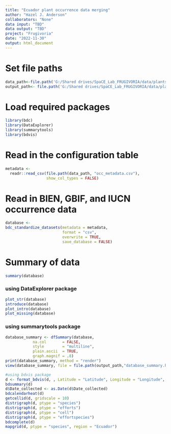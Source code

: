 ```yaml
---
title: "Ecuador plant occurrence data merging"
author: "Hazel J. Anderson"
collaborators: "None"
data input: "TBD"
data output: "TBD"
project: "Frugivoria"
date: "2022-11-30"
output: html_document
---
```


# Set file paths
```r
data_path<-file.path('G:/Shared drives/SpaCE_Lab_FRUGIVORIA/data/plants/L1')
output_path<- file.path('G:/Shared drives/SpaCE_Lab_FRUGIVORIA/data/plants/L2')
```

# Load required packages
```r
library(bdc)
library(DataExplorer)
library(summarytools)
library(bdvis)
```

# Read in the configuration table
```r
metadata <-
  readr::read_csv(file.path(data_path, "occ_metadata.csv"),
                  show_col_types = FALSE)
```

# Read in BIEN, GBIF, and IUCN occurrence data

```r
database <-
bdc_standardize_datasets(metadata = metadata,
                         format = "csv",
                         overwrite = TRUE,
                         save_database = FALSE)
```

# Summary of data
```r
summary(database)
```

### using DataExplorer package
```r
plot_str(database)
introduce(database)
plot_intro(database)
plot_missing(database)
```

### using summarytools package
```r
database_summary <- dfSummary(database, 
            na.col       = FALSE,
            style        = "multiline",
            plain.ascii  = TRUE,
            graph.magnif = .8)
print(database_summary, method = "render")
view(database_summary, file = file.path(output_path,"database_summary.html"))
```

```r
#using bdvis package
d <- format_bdvis(d, , Latitude = "Latitude", Longitude = "Longitude", Date_collected = "Date_collected", Scientific_name = "AccSpeciesName")
bdsummary(d)
d$Date_collected <- as.Date(d$Date_collected)
bdcalendarheat(d)
getcellid(d, gridscale = 10)
distrigraph(d, ptype = "species")
distrigraph(d, ptype = "efforts")
distrigraph(d, ptype = "cell")
distrigraph(d, ptype = "effortspecies")
bdcomplete(d)
mapgrid(d, ptype = "species", region = "Ecuador")
```
